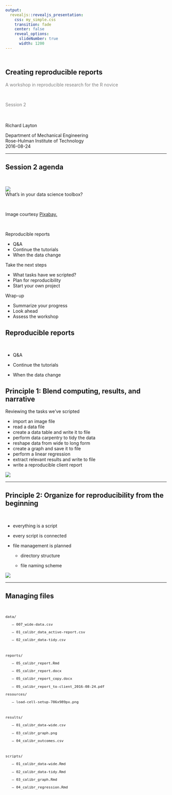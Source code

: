 ```yaml
---
output:
  revealjs::revealjs_presentation:
    css: my_simple.css
    transition: fade
    center: false
    reveal_options:
      slideNumber: true
      width: 1200
---
```





## <br>Creating reproducible reports
<!-- custom title page -->

<p style="color:#808080">A workshop in reproducible research for the R novice</p >

<br>
<p style="color:#808080">Session 2</p >

<br>
<br>
Richard Layton

<footnotesize>
Department of Mechanical Engineering  
Rose-Hulman Institute of Technology  
2016-08-24  
</footnotesize>



***

<div id="left45">

<h2>Session 2 agenda</h2>

<br>

![](../resources/images/tools-575622.png)  
<mycaption>What's in your data science toolbox?</mycaption> 

<br> 

<footnotesize>Image courtesy  [Pixabay.](https://pixabay.com/en/tools-hammer-saw-shovel-575622/)</footnotesize>

</div>


<div id="left10">
<br>
</div>


<div id="right45"> 

Reproducible reports

- Q&A 
- Continue the tutorials
- When the data change 

Take the next steps 

- What tasks have we scripted? 
- Plan for reproducibility 
- Start your own project 

Wrap-up 

- Summarize your progress 
- Look ahead	 
- Assess the workshop 

</div>



## Reproducible reports

<br>

- Q&A 

- Continue the tutorials

- When the data change 


## Principle 1: Blend computing, results, and narrative

<div id="left60"> 

Reviewing the tasks we've scripted

- import an image file  
- read a data file 
- create a data table and write it to file 
- perform data carpentry to tidy the data 
- reshape data from wide to long form 
- create a graph and save it to file 
- perform a linear regression 
- extract relevant results and write to file 
- write a reproducible client report 

</div> 


<div id="right40">  

![](../resources/images/script-screen.png) 

</div> 

***

<div id="left75">

<h2>Principle 2: Organize for reproducibility from the beginning</h2>

<br> 

- everything is a script 

- every script is connected 

- file management is planned 

    - directory structure 
 
    - file naming scheme 

</div>

<div id="right25">

![](../resources/images/directory-tree.png) 

</div>





***

<div id="left55">

<h2>Managing files</h2>
<br> 
<span style="font-family:monospace; font-size: 0.8em;">
<p class="fragment" data-fragment-index="0">data/</p> 
<p class="fragment" data-fragment-index="2"> &nbsp;&nbsp; --- 007_wide-data.csv</p>
<p class="fragment" data-fragment-index="4"> &nbsp;&nbsp; --- 01_calibr_data_active-report.csv</p> 
<p class="fragment" data-fragment-index="6"> &nbsp;&nbsp; --- 02_calibr_data-tidy.csv</p>
<br> 
<p class="fragment" data-fragment-index="0">reports/</p> 
<p class="fragment" data-fragment-index="11"> &nbsp;&nbsp; --- 05_calibr_report.Rmd</p> 
<p class="fragment" data-fragment-index="12"> &nbsp;&nbsp; --- 05_calibr_report.docx</p> 
<p class="fragment" data-fragment-index="12"> &nbsp;&nbsp; --- 05_calibr_report_copy.docx</p> 
<p class="fragment" data-fragment-index="13"> &nbsp;&nbsp; --- 05_calibr_report_to-client_2016-08-24.pdf</p> 
</span>
</div>



<div id="right45">
<span style="font-family:monospace; font-size: 0.8em;"> 
<p class="fragment" data-fragment-index="0">resources/</p> 
<p class="fragment" data-fragment-index="2"> &nbsp;&nbsp; --- load-cell-setup-786x989px.png</p>
<br>
<p class="fragment" data-fragment-index="0">results/</p> 
<p class="fragment" data-fragment-index="4"> &nbsp;&nbsp; --- 01_calibr_data-wide.csv</p> 
<p class="fragment" data-fragment-index="8"> &nbsp;&nbsp; --- 03_calibr_graph.png</p> 
<p class="fragment" data-fragment-index="10"> &nbsp;&nbsp; --- 04_calibr_outcomes.csv</p> 
<br> 
<p class="fragment" data-fragment-index="0">scripts/</p> 
<p class="fragment" data-fragment-index="3"> &nbsp;&nbsp; --- 01_calibr_data-wide.Rmd</p> 
<p class="fragment" data-fragment-index="5"> &nbsp;&nbsp; --- 02_calibr_data-tidy.Rmd</p> 
<p class="fragment" data-fragment-index="7"> &nbsp;&nbsp; --- 03_calibr_graph.Rmd</p> 
<p class="fragment" data-fragment-index="9"> &nbsp;&nbsp; --- 04_calibr_regression.Rmd</p>
</span>
  
</div>
